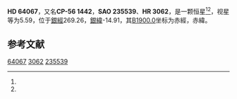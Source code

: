 {{Starbox begin
| name = HD 64067
}}
{{Starbox observe
| epoch = [[J2000.0|J2000.0]]
| constell = {{星座名待查}}<ref name=SIMBAD>{{cite web
 | url=http://simbad.u-strasbg.fr/simbad/sim-id?Ident=HR+3062
 | title =Pulsating variable Star
 | publisher=Centre de Données astronomiques de Strasbourg
 | work=SIMBAD
 | accessdate=2012-07-13}}</ref><ref name=DATA>{{cite web
 | url=http://vizier.u-strasbg.fr/viz-bin/VizieR-5?-out.add=.&-source=5050&-corr=PK=HR&-out.max=9999&HR=3062
 | title=VizieR Detailed Page
 | accessdate=2012-07-13
 | archive-date=2019-02-16
 | archive-url=https://web.archive.org/web/20190216115454/http://vizier.u-strasbg.fr/viz-bin/VizieR-5?-out.add=.&-source=5050&-corr=PK=HR&-out.max=9999&HR=3062
 | dead-url=no
 }}</ref>
| 星官 = 
| ra = {{RA|7|49|6.7}}<ref name=SIMBAD /><ref name=DATA />
| dec = {{DEC|-56|24|38}}<ref name=SIMBAD /><ref name=DATA />
| appmag_v = 5.59<ref name=SIMBAD /><ref name=DATA />
}}
{{Starbox character
| class = G5II<ref name=SIMBAD /><ref name=DATA />
| b-v = 1.13<ref name=SIMBAD /><ref name=DATA />
| u-b = 0.84<ref name=SIMBAD /><ref name=DATA />
| r-i = <ref name=SIMBAD /><ref name=DATA />
| variable = 
}}
{{Starbox astrometry
| radial_v = 0.84
| prop_mo_ra = 22
| parallax = 
| p_error = 
}}
{{Starbox catalog
| names =CP-56 1442，[[SAO星表|SAO]] 235539，[[HD星表|HD]] 64067，[[HR星表|HR]] 3062}}
{{Starbox reference |Simbad=HR+3062}}
{{Starbox end}}

'''HD 64067'''，又名'''CP-56 1442'''，'''SAO 235539'''、'''HR 3062'''，是一颗恒星<ref name=SIMBAD /><ref name=DATA />，视星等为5.59，位于[[銀道座標系|銀經]]269.26，[[銀道座標系|銀緯]]-14.91，其[[B1900.0|B1900.0]]坐标为赤經{{RA|7|46|57.8}}，赤緯{{DEC|-56|-14.91|28}}。

== 参考文献 ==
{{reflist}}

{{star-stub}}

[[Category:HD和HDE天體|64067]]
[[Category:HR天體|3062]]
[[Category:SAO天體|235539]]